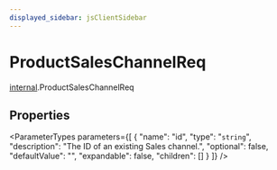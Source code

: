 ```yaml
---
displayed_sidebar: jsClientSidebar
---
```



# ProductSalesChannelReq

[internal](../../modules/internal.mdx).ProductSalesChannelReq

## Properties

<ParameterTypes parameters={[
  {
    "name": "id",
    "type": "`string`",
    "description": "The ID of an existing Sales channel.",
    "optional": false,
    "defaultValue": "",
    "expandable": false,
    "children": []
  }
]} />
